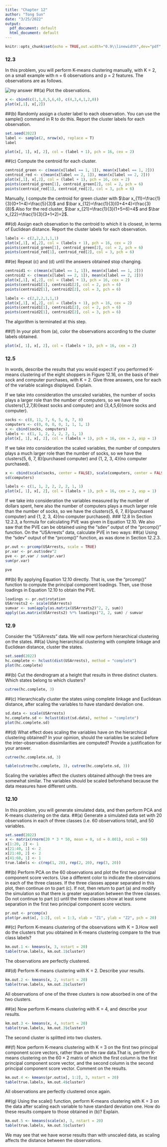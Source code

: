 ```yaml
---
title: "Chapter 12"
author: "Tong Sun"
date: "3/25/2022"
output:
  pdf_document: default
  html_document: default
---
```


```r
knitr::opts_chunk$set(echo = TRUE,out.width="0.9\\linewidth",dev="pdf",fig.align  = 'center')
```

### 12.3
In this problem, you will perform K-means clustering manually, with K = 2, on a small example with n = 6 observations and p = 2 features. The observations are as follows.

![my answer](/Users/christinasun/Desktop/MA679/Assignment/12.3.png)
##(a)
Plot the observations.
```r
x <- cbind(c(1,1,0,5,6,4), c(4,3,4,1,2,0))
plot(x[,1], x[,2])
```

##(b)
Randomly assign a cluster label to each observation. You can use the sample() command in R to do this. Report the cluster labels for each observation.
```r
set.seed(2022)
label <- sample(2, nrow(x), replace = T)
label
```
```r
plot(x[, 1], x[, 2], col = (label + 1), pch = 16, cex = 2)
```

##(c)
Compute the centroid for each cluster.
```r
centroid_green <- c(mean(x[label == 1, 1]), mean(x[label == 1, 2]))
centroid_red <- c(mean(x[label == 2, 1]), mean(x[label == 2, 2]))
plot(x[,1], x[,2], col = (label + 1), pch = 16, cex = 2)
points(centroid_green[1], centroid_green[2], col = 2, pch = 6)
points(centroid_red[1], centroid_red[2], col = 3, pch = 6)
```
Manually, I compute the centroid for green cluster with $\bar x_{11}=\frac{1}{3}(0+1+4)=\frac{5}{3}$ and $\bar x_{12}=\frac{1}{3}(0+4+4)=\frac{3}{8}$.Also for the red cluster, $\bar x_{21}=\frac{1}{3}(1+5+6)=4$ and $\bar x_{22}=\frac{1}{3}(3+1+2)=2$.

##(d)
Assign each observation to the centroid to which it is closest, in terms of Euclidean distance. Report the cluster labels for each observation.
```r
labels <- c(2,2,2,1,1,1)
plot(x[,1], x[,2], col = (labels + 1), pch = 16, cex = 2)
points(centroid_green[1], centroid_green[2], col = 2, pch = 6)
points(centroid_red[1], centroid_red[2], col = 3, pch = 6)
```


##(e)
Repeat (c) and (d) until the answers obtained stop changing.
```r
centroid1 <- c(mean(x[label == 1, 1]), mean(x[label == 1, 2]))
centroid2 <- c(mean(x[label == 2, 1]), mean(x[label == 2, 2]))
plot(x[,1], x[,2], col = (label + 1), pch = 16, cex = 2)
points(centroid1[1], centroid1[2], col = 2, pch = 6)
points(centroid2[1], centroid2[2], col = 3, pch = 6)

labels <- c(2,2,2,1,1,1)
plot(x[,1], x[,2], col = (labels + 1), pch = 16, cex = 2)
points(centroid1[1], centroid1[2], col = 2, pch = 6)
points(centroid2[1], centroid2[2], col = 3, pch = 6)
```
The algorithm is terminated at this step.

##(f)
In your plot from (a), color the observations according to the cluster labels obtained.
```r
plot(x[, 1], x[, 2], col = (labels + 1), pch = 16, cex = 2)
```

### 12.5
In words, describe the results that you would expect if you performed K-means clustering of the eight shoppers in Figure 12.16, on the basis of their sock and computer purchases, with K = 2. Give three answers, one for each of the variable scalings displayed. Explain.

If we take into consideration the unscaled variables, the number of socks plays a larger role than the number of computers, so we have the clusters{1,2,7,8}(least socks and computer) and {3,4,5,6}(more socks and computer).
```r
socks <- c(8, 11, 7, 6, 5, 6, 7, 8)
computers <- c(0, 0, 0, 0, 1, 1, 1, 1)
x <- cbind(socks, computers)
labels <- c(1, 1, 2, 2, 2, 2, 1, 1)
plot(x[, 1], x[, 2], col = (labels + 1), pch = 16, cex = 2, asp = 1)
```
If we take into consideration the scaled variables, the number of computers plays a much larger role than the number of socks, so we have the clusters{5, 6, 7, 8}(purchased computer) and {1, 2, 3, 4}(no computer purchased).
```r
x <- cbind(scale(socks, center = FALSE), scale(computers, center = FALSE))
sd(computers)
```

```r
labels <- c(1, 1, 2, 2, 2, 2, 1, 1)
plot(x[, 1], x[, 2], col = (labels + 1), pch = 16, cex = 2, asp = 1)
```
If we take into consideration the variables measured by the number of dollars spent, here also the number of computers plays a much larger role than the number of socks, so we have the clusters{5, 6, 7, 8}(purchased computer) and {1, 2, 3, 4}(no computer purchased).
### 12.8
In Section 12.2.3, a formula for calculating PVE was given in Equation 12.10. We also saw that the PVE can be obtained using the "sdev" output of the "prcomp()" function.
On the "USArrests" data, calculate PVE in two ways:
##(a)
Using the "sdev" output of the "prcomp()" function, as was done in Section 12.2.3.
```r
pr.out <- prcomp(USArrests, scale = TRUE)
pr.var <- pr.out$sdev^2
pve <- pr.var / sum(pr.var)
sum(pr.var)
```

```r
pve
```

##(b)
By applying Equation 12.10 directly. That is, use the "prcomp()" function to compute the principal component loadings. Then, use those loadings in Equation 12.10 to obtain the PVE.
```r
loadings <- pr.out$rotation
USArrests2 <- scale(USArrests)
sumvar <- sum(apply(as.matrix(USArrests2)^2, 2, sum))
apply((as.matrix(USArrests2) %*% loadings)^2, 2, sum) / sumvar
```

### 12.9
Consider the "USArrests" data. We will now perform hierarchical clustering on the states.
##(a)
Using hierarchical clustering with complete linkage and Euclidean distance, cluster the states.
```r
set.seed(2022)
hc.complete <- hclust(dist(USArrests), method = "complete")
plot(hc.complete)
```

##(b)
Cut the dendrogram at a height that results in three distinct clusters. Which states belong to which clusters?
```r
cutree(hc.complete, 3)
```

##(c)
Hierarchically cluster the states using complete linkage and Euclidean distance, after scaling the variables to have standard deviation one.
```r
sd.data <- scale(USArrests)
hc.complete.sd <- hclust(dist(sd.data), method = "complete")
plot(hc.complete.sd)
```

##(d)
What effect does scaling the variables have on the hierarchical clustering obtained? In your opinion, should the variables be scaled before the inter-observation dissimilarities are computed? Provide a justification for your answer.
```r
cutree(hc.complete.sd, 3)
```
```r
table(cutree(hc.complete, 3), cutree(hc.complete.sd, 3))
```
Scaling the variables affect the clusters obtained although the trees are somewhat similar. The variables should be scaled beforehand because the data measures have different units.

### 12.10
In this problem, you will generate simulated data, and then perform PCA and K-means clustering on the data.
##(a)
Generate a simulated data set with 20 observations in each of three classes (i.e. 60 observations total), and 50 variables.
```r
set.seed(2022)
x <- matrix(rnorm(20 * 3 * 50, mean = 0, sd = 0.001), ncol = 50)
x[1:20, 2] <- 1
x[21:40, 1] <- 2
x[21:40, 2] <- 2
x[41:60, 1] <- 1
true.labels <- c(rep(1, 20), rep(2, 20), rep(3, 20))
```

##(b)
Perform PCA on the 60 observations and plot the first two principal component score vectors. Use a different color to indicate the observations in each of the three classes. If the three classes appear separated in this plot, then continue on to part (c). If not, then return to part (a) and modify the simulation so that there is greater separation between the three classes. Do not continue to part (c) until the three classes show at least some separation in the first two principal component score vectors.
```r
pr.out <- prcomp(x)
plot(pr.out$x[, 1:2], col = 1:3, xlab = "Z1", ylab = "Z2", pch = 20)
```

##(c)
Perform K-means clustering of the observations with K = 3.How well do the clusters that you obtained in K-means clustering compare to the true class labels?
```r
km.out.1 <- kmeans(x, 3, nstart = 20)
table(true.labels, km.out.1$cluster)
```
The observations are perfectly clustered.

##(d)
Perform K-means clustering with K = 2. Describe your results.
```r
km.out.2 <- kmeans(x, 2, nstart = 20)
table(true.labels, km.out.2$cluster)
```
All observations of one of the three clusters is now absorbed in one of the two clusters.

##(e)
Now perform K-means clustering with K = 4, and describe your results.
```r
km.out.3 <- kmeans(x, 4, nstart = 20)
table(true.labels, km.out.3$cluster)
```
The second cluster is splitted into two clusters.

##(f)
Now perform K-means clustering with K = 3 on the first two principal component score vectors, rather than on the raw data.That is, perform K-means clustering on the 60 × 2 matrix of which the first column is the first principal component score vector, and the second column is the second principal component score vector. Comment on the results.
```r
km.out.4 <- kmeans(pr.out$x[, 1:2], 3, nstart = 20)
table(true.labels, km.out.4$cluster)
```
All observations are perfectly clustered once again.

##(g)
Using the scale() function, perform K-means clustering with K = 3 on the data after scaling each variable to have standard deviation one. How do these results compare to those obtained in (b)? Explain.
```r
km.out.5 <- kmeans(scale(x), 3, nstart = 20)
table(true.labels, km.out.5$cluster)
```
We may see that we have worse results than with unscaled data, as scaling affects the distance between the observations.
